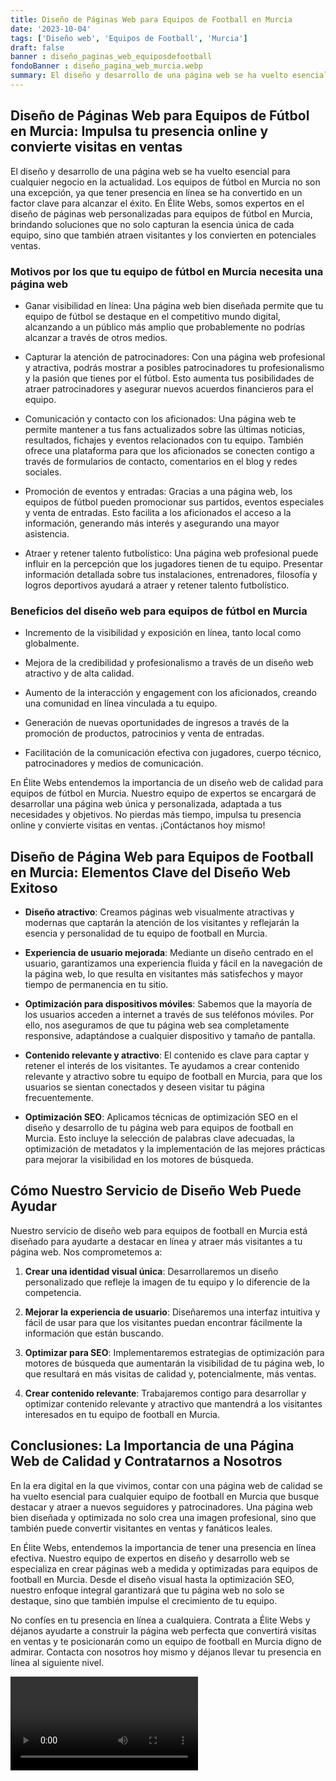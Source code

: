 ```yaml
---
title: Diseño de Páginas Web para Equipos de Football en Murcia
date: '2023-10-04'
tags: ['Diseño web', 'Equipos de Football', 'Murcia']
draft: false
banner : diseño_paginas_web_equiposdefootball
fondoBanner : diseño_pagina_web_murcia.webp
summary: El diseño y desarrollo de una página web se ha vuelto esencial para cualquier negocio en la actualidad. Los equipos de fútbol en Murcia no son una excepción, ya que tener presencia en línea se ha convertido en un factor clave para alcanzar el éxito. En Élite Webs, somos expertos en el diseño de páginas web personalizadas para equipos de fútbol en Murcia, brindando soluciones que no solo capturan la esencia única de cada equipo, sino que también atraen visitantes y los convierten en potenciales ventas.
---
```


## Diseño de Páginas Web para Equipos de Fútbol en Murcia: Impulsa tu presencia online y convierte visitas en ventas

El diseño y desarrollo de una página web se ha vuelto esencial para cualquier negocio en la actualidad. Los equipos de fútbol en Murcia no son una excepción, ya que tener presencia en línea se ha convertido en un factor clave para alcanzar el éxito. En Élite Webs, somos expertos en el diseño de páginas web personalizadas para equipos de fútbol en Murcia, brindando soluciones que no solo capturan la esencia única de cada equipo, sino que también atraen visitantes y los convierten en potenciales ventas.

### Motivos por los que tu equipo de fútbol en Murcia necesita una página web

- Ganar visibilidad en línea: Una página web bien diseñada permite que tu equipo de fútbol se destaque en el competitivo mundo digital, alcanzando a un público más amplio que probablemente no podrías alcanzar a través de otros medios.

- Capturar la atención de patrocinadores: Con una página web profesional y atractiva, podrás mostrar a posibles patrocinadores tu profesionalismo y la pasión que tienes por el fútbol. Esto aumenta tus posibilidades de atraer patrocinadores y asegurar nuevos acuerdos financieros para el equipo.

- Comunicación y contacto con los aficionados: Una página web te permite mantener a tus fans actualizados sobre las últimas noticias, resultados, fichajes y eventos relacionados con tu equipo. También ofrece una plataforma para que los aficionados se conecten contigo a través de formularios de contacto, comentarios en el blog y redes sociales.

- Promoción de eventos y entradas: Gracias a una página web, los equipos de fútbol pueden promocionar sus partidos, eventos especiales y venta de entradas. Esto facilita a los aficionados el acceso a la información, generando más interés y asegurando una mayor asistencia.

- Atraer y retener talento futbolístico: Una página web profesional puede influir en la percepción que los jugadores tienen de tu equipo. Presentar información detallada sobre tus instalaciones, entrenadores, filosofía y logros deportivos ayudará a atraer y retener talento futbolístico.

### Beneficios del diseño web para equipos de fútbol en Murcia

- Incremento de la visibilidad y exposición en línea, tanto local como globalmente.

- Mejora de la credibilidad y profesionalismo a través de un diseño web atractivo y de alta calidad.

- Aumento de la interacción y engagement con los aficionados, creando una comunidad en línea vinculada a tu equipo.

- Generación de nuevas oportunidades de ingresos a través de la promoción de productos, patrocinios y venta de entradas.

- Facilitación de la comunicación efectiva con jugadores, cuerpo técnico, patrocinadores y medios de comunicación.

En Élite Webs entendemos la importancia de un diseño web de calidad para equipos de fútbol en Murcia. Nuestro equipo de expertos se encargará de desarrollar una página web única y personalizada, adaptada a tus necesidades y objetivos. No pierdas más tiempo, impulsa tu presencia online y convierte visitas en ventas. ¡Contáctanos hoy mismo!

<GifSeo />

<Cta />

## Diseño de Página Web para Equipos de Football en Murcia: Elementos Clave del Diseño Web Exitoso

- **Diseño atractivo**: Creamos páginas web visualmente atractivas y modernas que captarán la atención de los visitantes y reflejarán la esencia y personalidad de tu equipo de football en Murcia.

- **Experiencia de usuario mejorada**: Mediante un diseño centrado en el usuario, garantizamos una experiencia fluida y fácil en la navegación de la página web, lo que resulta en visitantes más satisfechos y mayor tiempo de permanencia en tu sitio.

- **Optimización para dispositivos móviles**: Sabemos que la mayoría de los usuarios acceden a internet a través de sus teléfonos móviles. Por ello, nos aseguramos de que tu página web sea completamente responsive, adaptándose a cualquier dispositivo y tamaño de pantalla.

- **Contenido relevante y atractivo**: El contenido es clave para captar y retener el interés de los visitantes. Te ayudamos a crear contenido relevante y atractivo sobre tu equipo de football en Murcia, para que los usuarios se sientan conectados y deseen visitar tu página frecuentemente.

- **Optimización SEO**: Aplicamos técnicas de optimización SEO en el diseño y desarrollo de tu página web para equipos de football en Murcia. Esto incluye la selección de palabras clave adecuadas, la optimización de metadatos y la implementación de las mejores prácticas para mejorar la visibilidad en los motores de búsqueda.

## Cómo Nuestro Servicio de Diseño Web Puede Ayudar

Nuestro servicio de diseño web para equipos de football en Murcia está diseñado para ayudarte a destacar en línea y atraer más visitantes a tu página web. Nos comprometemos a:

1. **Crear una identidad visual única**: Desarrollaremos un diseño personalizado que refleje la imagen de tu equipo y lo diferencie de la competencia.

2. **Mejorar la experiencia de usuario**: Diseñaremos una interfaz intuitiva y fácil de usar para que los visitantes puedan encontrar fácilmente la información que están buscando.

3. **Optimizar para SEO**: Implementaremos estrategias de optimización para motores de búsqueda que aumentarán la visibilidad de tu página web, lo que resultará en más visitas de calidad y, potencialmente, más ventas.

4. **Crear contenido relevante**: Trabajaremos contigo para desarrollar y optimizar contenido relevante y atractivo que mantendrá a los visitantes interesados en tu equipo de football en Murcia.

## Conclusiones: La Importancia de una Página Web de Calidad y Contratarnos a Nosotros

En la era digital en la que vivimos, contar con una página web de calidad se ha vuelto esencial para cualquier equipo de football en Murcia que busque destacar y atraer a nuevos seguidores y patrocinadores. Una página web bien diseñada y optimizada no solo crea una imagen profesional, sino que también puede convertir visitantes en ventas y fanáticos leales.

En Élite Webs, entendemos la importancia de tener una presencia en línea efectiva. Nuestro equipo de expertos en diseño y desarrollo web se especializa en crear páginas web a medida y optimizadas para equipos de football en Murcia. Desde el diseño visual hasta la optimización SEO, nuestro enfoque integral garantizará que tu página web no solo se destaque, sino que también impulse el crecimiento de tu equipo.

No confíes en tu presencia en línea a cualquiera. Contrata a Élite Webs y déjanos ayudarte a construir la página web perfecta que convertirá visitas en ventas y te posicionarán como un equipo de football en Murcia digno de admirar. Contacta con nosotros hoy mismo y déjanos llevar tu presencia en línea al siguiente nivel.

<Video />

<CtaBot job='Equipos de Football' city='Murcia'/>

<Gmaps query='Murcia+españa+maps' />